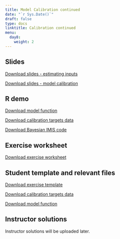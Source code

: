 ---
title: Model Calibration continued
date: "`r Sys.Date()`"
draft: false
type: docs
linktitle: Calibration continued
menu:
  day8:
    weight: 2
---

## Slides

[Download slides - estimating inputs](../../../Course_Modularization/Calibration/Slides/Estimating_Input_parameters_in_decision_modeling.pptx)

[Download slides - model calibration](../../../Course_Modularization/Calibration/Slides/Calibration_CDC.pptx)

## R demo

[Download model function](../../../Course_Modularization/Calibration/Calibration CRS/CRS_MarkovModel_Function.R)

[Download calibration targets data](../../../Course_Modularization/Calibration/Calibration CRS/CRS_CalibTargets.RData)

[Download Bayesian IMIS code](../../../Course_Modularization/Calibration/Calibration CRS/CRS_Calib_IMIS.Rmd)

## Exercise worksheet 

[Download exercise worksheet](../../../Course_Modularization/Calibration/Calibration Sick-Sicker/exercise worksheets/SickSicker-CalibrationExercise.html)

## Student template and relevant files

[Download exercise template](../../../Course_Modularization/Calibration/Calibration Sick-Sicker/templates/SickSicker_CalibTemplate.Rmd)

[Download calibration targets data](../../../Course_Modularization/Calibration/Calibration Sick-Sicker/data/SickSicker_CalibTargets.RData)

[Download model function](../../../Course_Modularization/Calibration/Calibration Sick-Sicker/functions/SickSicker_MarkovModel_Function.R)

## Instructor solutions

Instructor solutions will be uploaded later.

<!-- [Download instructor solutions - random search](../../../Course_Modularization/Calibration/Calibration Sick-Sicker/solutions/Solutions_SickSicker_Calib_RandomSearch.Rmd) -->

<!-- [Download instructor solutions - Nelder Mead](../../../Course_Modularization/Calibration/Calibration Sick-Sicker/solutions/Solutions_SickSicker_Calib_NelderMead.Rmd) -->


